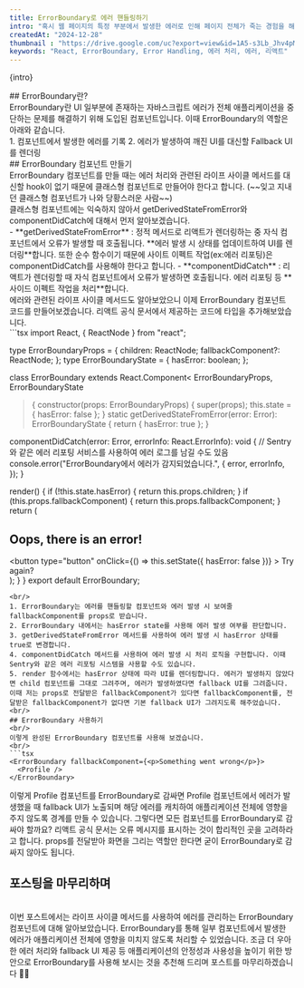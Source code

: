 ```yaml
---
title: ErrorBoundary로 에러 핸들링하기
intro: "혹시 웹 페이지의 특정 부분에서 발생한 에러로 인해 페이지 전체가 죽는 경험을 해보셨나요? 이런 상황을 방지하기 위해 리액트에서는 에러의 경계를 구분 지어 에러가 페이지 전체에 영향을 미치지 않도록 할 수 있습니다. 이번 포스트에서는 리액트에서 소개하는 ErrorBoundary 컴포넌트를 사용하여 에러 관리하는 방법에 대해 알아보겠습니다."
createdAt: "2024-12-28"
thumbnail : "https://drive.google.com/uc?export=view&id=1A5-s3Lb_Jhv4pM4rn2qmqQdMGC0OqHIb"
keywords: "React, ErrorBoundary, Error Handling, 에러 처리, 에러, 리액트"
---
```

<p>{intro}</p>
<Spacing size="lg" />
## ErrorBoundary란?
<br/>
ErrorBoundary란 UI 일부분에 존재하는 자바스크립트 에러가 전체 애플리케이션을 중단하는 문제를 해결하기 위해 도입된 컴포넌트입니다.
이때 ErrorBoundary의 역할은 아래와 같습니다.
<br/>
1. 컴포넌트에서 발생한 에러를 기록
2. 에러가 발생하여 깨진 UI를 대신할 Fallback UI를 렌더링
<br/>
## ErrorBoundary 컴포넌트 만들기
<br/>
ErrorBoundary 컴포넌트를 만들 때는 에러 처리와 관련된 라이프 사이클 메서드를 대신할 hook이 없기 때문에 클래스형 컴포넌트로 만들어야 한다고 합니다. (~~잊고 지내던 클래스형 컴포넌트가 나와 당황스러운 사람~~)
<br/>
클래스형 컴포넌트에는 익숙하지 않아서 <HighlightText type="background" backgroundColor="#e5e5e5">getDerivedStateFromError</HighlightText >와 <HighlightText type="background" backgroundColor="#e5e5e5">componentDidCatch</HighlightText>에 대해서 먼저 알아보겠습니다.
<br/>
- **getDerivedStateFromError** : 정적 메서드로 리액트가 렌더링하는 중 자식 컴포넌트에서 오류가 발생할 때 호출됩니다. **에러 발생 시 상태를 업데이트하여 UI를 렌더링**합니다. 또한 순수 함수이기 때문에 사이트 이펙트 작업(ex:에러 리포팅)은 componentDidCatch를 사용해야 한다고 합니다.
- **componentDidCatch** : 리액트가 렌더링할 때 자식 컴포넌트에서 오류가 발생하면 호출됩니다. 에러 리포팅 등 **사이드 이펙트 작업을 처리**합니다.
<br/>
에러와 관련된 라이프 사이클 메서드도 알아보았으니 이제 ErrorBoundary 컴포넌트 코드를 만들어보겠습니다. 리액트 공식 문서에서 제공하는 코드에 타입을 추가해보았습니다.
<br/>
```tsx
import React, { ReactNode } from "react";

type ErrorBoundaryProps = {
  children: ReactNode;
  fallbackComponent?: ReactNode;
};
type ErrorBoundaryState = {
  hasError: boolean;
};

class ErrorBoundary extends React.Component<
  ErrorBoundaryProps,
  ErrorBoundaryState
> {
  constructor(props: ErrorBoundaryProps) {
    super(props);
    this.state = { hasError: false };
  }
  static getDerivedStateFromError(error: Error): ErrorBoundaryState {
    return { hasError: true };
  }

  componentDidCatch(error: Error, errorInfo: React.ErrorInfo): void {
    // Sentry와 같은 에러 리포팅 서비스를 사용하여 에러 로그를 남길 수도 있음
    console.error("ErrorBoundary에서 에러가 감지되었습니다.", {
      error,
      errorInfo,
    });
  }

  render() {
    if (!this.state.hasError) {
      return this.props.children;
    }
    if (this.props.fallbackComponent) {
      return this.props.fallbackComponent;
    }
    return (
         <div>
          <h2>Oops, there is an error!</h2>
          <button
            type="button"
            onClick={() => this.setState({ hasError: false })}
          >
            Try again?
          </button>
        </div>
    );
  }
}
export default ErrorBoundary;

```
<br/>
1. ErrorBoundary는 에러를 핸들링할 컴포넌트와 에러 발생 시 보여줄 fallbackComponent를 props로 받습니다.
2. ErrorBoundary 내에서는 hasError state를 사용해 에러 발생 여부를 판단합니다.
3. getDerivedStateFromError 메서드를 사용하여 에러 발생 시 hasError 상태를 true로 변경합니다.
4. componentDidCatch 메서드를 사용하여 에러 발생 시 처리 로직을 구현합니다. 이때 Sentry와 같은 에러 리포팅 시스템을 사용할 수도 있습니다.
5. render 함수에서는 hasError 상태에 따라 UI를 렌더링합니다. 에러가 발생하지 않았다면 child 컴포넌트를 그대로 그려주며, 에러가 발생하였다면 fallback UI를 그려줍니다. 이때 저는 props로 전달받은 fallbackComponent가 있다면 fallbackComponent를, 전달받은 fallbackComponent가 없다면 기본 fallback UI가 그려지도록 해주었습니다.
<br/>
## ErrorBoundary 사용하기
<br/>
이렇게 완성된 ErrorBoundary 컴포넌트를 사용해 보겠습니다.
<br/>
```tsx
<ErrorBoundary fallbackComponent={<p>Something went wrong</p>}>
  <Profile />
</ErrorBoundary>

```
이렇게 Profile 컴포넌트를 ErrorBoundary로 감싸면 Profile 컴포넌트에서 에러가 발생했을 때 fallback UI가 노출되며 해당 에러를 캐치하여 애플리케이션 전체에 영향을 주지 않도록 경계를 만들 수 있습니다.
그렇다면 모든 컴포넌트를 ErrorBoundary로 감싸야 할까요? 리액트 공식 문서는 오류 메시지를 표시하는 것이 합리적인 곳을 고려하라고 합니다. props를 전달받아 화면을 그리는 역할만 한다면 굳이 ErrorBoundary로 감싸지 않아도 됩니다.
<br/>
## 포스팅을 마무리하며
<br/>
이번 포스트에서는 라이프 사이클 메서드를 사용하여 에러를 관리하는 ErrorBoundary 컴포넌트에 대해 알아보았습니다. ErrorBoundary를 통해 일부 컴포넌트에서 발생한 에러가 애플리케이션 전체에 영향을 미치지 않도록 처리할 수 있었습니다. 조금 더 우아한 에러 처리와 fallback UI 제공 등 애플리케이션의 안정성과 사용성을 높이기 위한 방안으로 ErrorBoundary를 사용해 보시는 것을 추천해 드리며 포스트를 마무리하겠습니다 👋👋 



